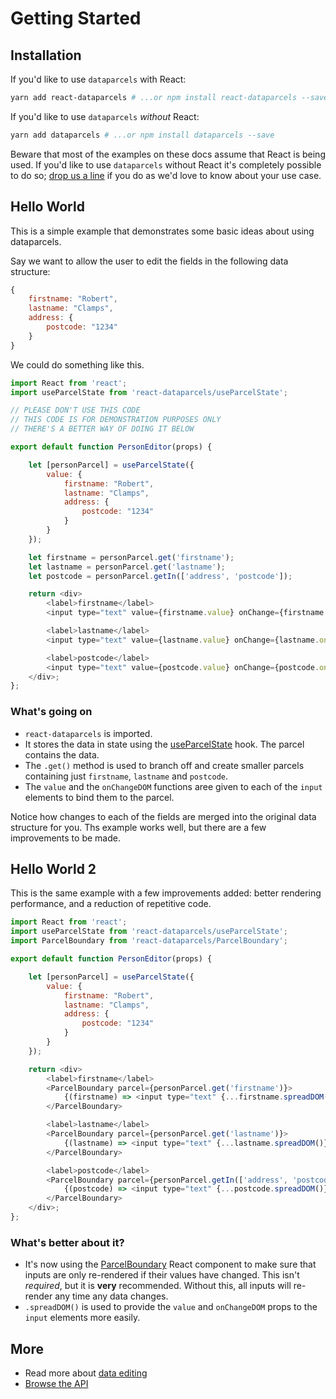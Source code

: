 
# Getting Started

## Installation

If you'd like to use `dataparcels` with React:

```bash
yarn add react-dataparcels # ...or npm install react-dataparcels --save
```

If you'd like to use `dataparcels` *without* React:


```bash
yarn add dataparcels # ...or npm install dataparcels --save
```

Beware that most of the examples on these docs assume that React is being used. If you'd like to use `dataparcels` without React it's completely possible to do so; [drop us a line](https://www.github.com/blueflag/dataparcels/issues) if you do as we'd love to know about your use case.

## Hello World

This is a simple example that demonstrates some basic ideas about using dataparcels.

Say we want to allow the user to edit the fields in the following data structure:

```js
{
    firstname: "Robert",
    lastname: "Clamps",
    address: {
        postcode: "1234"
    }
}
```

We could do something like this.

<EditingObjectsBeginner />

```js
import React from 'react';
import useParcelState from 'react-dataparcels/useParcelState';

// PLEASE DON'T USE THIS CODE
// THIS CODE IS FOR DEMONSTRATION PURPOSES ONLY
// THERE'S A BETTER WAY OF DOING IT BELOW

export default function PersonEditor(props) {

    let [personParcel] = useParcelState({
        value: {
            firstname: "Robert",
            lastname: "Clamps",
            address: {
                postcode: "1234"
            }
        }
    });

    let firstname = personParcel.get('firstname');
    let lastname = personParcel.get('lastname');
    let postcode = personParcel.getIn(['address', 'postcode']);

    return <div>
        <label>firstname</label>
        <input type="text" value={firstname.value} onChange={firstname.onChangeDOM} />

        <label>lastname</label>
        <input type="text" value={lastname.value} onChange={lastname.onChangeDOM} />

        <label>postcode</label>
        <input type="text" value={postcode.value} onChange={postcode.onChangeDOM} />
    </div>;
};
```

### What's going on

* `react-dataparcels` is imported.
* It stores the data in state using the [useParcelState](/api/useParcelState) hook. The parcel contains the data.
* The `.get()` method is used to branch off and create smaller parcels containing just `firstname`, `lastname` and `postcode`.
* The `value` and the `onChangeDOM` functions aree given to each of the `input` elements to bind them to the parcel.

Notice how changes to each of the fields are merged into the original data structure for you. Ths example works well, but there are a few improvements to be made.

## Hello World 2

This is the same example with a few improvements added: better rendering performance, and a reduction of repetitive code.

<EditingObjects />

```js
import React from 'react';
import useParcelState from 'react-dataparcels/useParcelState';
import ParcelBoundary from 'react-dataparcels/ParcelBoundary';

export default function PersonEditor(props) {

    let [personParcel] = useParcelState({
        value: {
            firstname: "Robert",
            lastname: "Clamps",
            address: {
                postcode: "1234"
            }
        }
    });

    return <div>
        <label>firstname</label>
        <ParcelBoundary parcel={personParcel.get('firstname')}>
            {(firstname) => <input type="text" {...firstname.spreadDOM()} />}
        </ParcelBoundary>

        <label>lastname</label>
        <ParcelBoundary parcel={personParcel.get('lastname')}>
            {(lastname) => <input type="text" {...lastname.spreadDOM()} />}
        </ParcelBoundary>

        <label>postcode</label>
        <ParcelBoundary parcel={personParcel.getIn(['address', 'postcode'])}>
            {(postcode) => <input type="text" {...postcode.spreadDOM()} />}
        </ParcelBoundary>
    </div>;
};


```

### What's better about it?

* It's now using the [ParcelBoundary](/api/ParcelBoundary) React component to make sure that inputs are only re-rendered if their values have changed. This isn't *required*, but it is **very** recommended. Without this, all inputs will re-render any time any data changes.
* `.spreadDOM()` is used to provide the `value` and `onChangeDOM` props to the `input` elements more easily.

## More

- Read more about [data editing](/data-editing)
- [Browse the API](/api)
